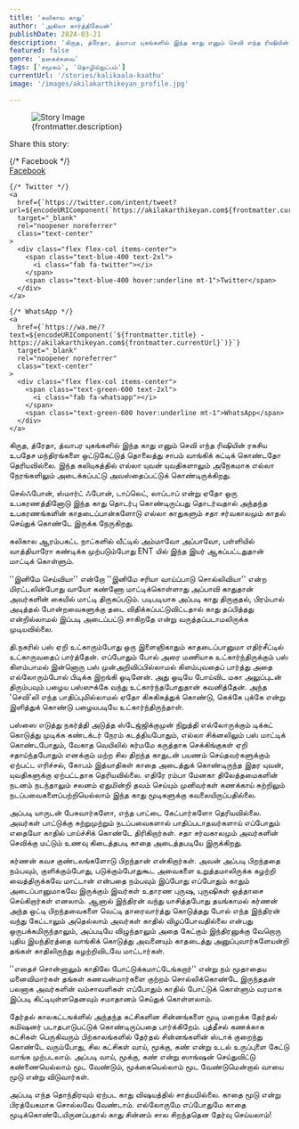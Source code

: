 ```yaml
---
title: 'கலிகால காது'
author: 'அகிலா கார்த்திகேயன்'
publishDate: 2024-03-21
description: 'கிருத, த்ரேதா, த்வாபர யுகங்களில் இந்த காது எனும் செவி எந்த ரிஷியின் ரகசிய உபதேச மந்திரங்களை ஒட்டுகேட்டுத் தொலைத்து சாபம் வாங்கிக் கட்டிக் கொண்டதோ...'
featured: false
genre: 'நகைச்சுவை'
tags: ['சமூகம்', 'தொழில்நுட்பம்']
currentUrl: '/stories/kalikaala-kaathu'
image: '/images/akilakarthikeyan_profile.jpg'

---
```

<figure>
  <img src={frontmatter.image} alt="Story Image" class="w-full rounded-lg shadow-lg" />
  <figcaption class="text-gray-600 text-sm mt-2">{frontmatter.description}</figcaption>
</figure>
<div class="mt-6">
  <p class="text-lg font-bold">Share this story:</p>
  <div class="flex space-x-6 justify-start mt-4">
    {/* Facebook */}
    <a
      href={`https://www.facebook.com/sharer/sharer.php?u=${encodeURIComponent(`https://akilakarthikeyan.com${frontmatter.currentUrl}`)}`}
      target="_blank"
      rel="noopener noreferrer"
      class="text-center"
    >
      <div class="flex flex-col items-center">
        <span class="text-blue-600 text-2xl">
          <i class="fab fa-facebook"></i>
        </span>
        <span class="text-blue-600 hover:underline mt-1">Facebook</span>
      </div>
    </a>

    {/* Twitter */}
    <a
      href={`https://twitter.com/intent/tweet?url=${encodeURIComponent(`https://akilakarthikeyan.com${frontmatter.currentUrl}`)}&text=${encodeURIComponent(frontmatter.title)}`}
      target="_blank"
      rel="noopener noreferrer"
      class="text-center"
    >
      <div class="flex flex-col items-center">
        <span class="text-blue-400 text-2xl">
          <i class="fab fa-twitter"></i>
        </span>
        <span class="text-blue-400 hover:underline mt-1">Twitter</span>
      </div>
    </a>

    {/* WhatsApp */}
    <a
      href={`https://wa.me/?text=${encodeURIComponent(`${frontmatter.title} - https://akilakarthikeyan.com${frontmatter.currentUrl}`)}`}
      target="_blank"
      rel="noopener noreferrer"
      class="text-center"
    >
      <div class="flex flex-col items-center">
        <span class="text-green-600 text-2xl">
          <i class="fab fa-whatsapp"></i>
        </span>
        <span class="text-green-600 hover:underline mt-1">WhatsApp</span>
      </div>
    </a>

   
  </div>
</div>
கிருத, த்ரேதா, த்வாபர யுகங்களில் இந்த காது எனும் செவி எந்த ரிஷியின் ரகசிய உபதேச மந்திரங்களை ஒட்டுகேட்டுத் தொலைத்து சாபம் வாங்கிக் கட்டிக் கொண்டதோ தெரியவில்லை. இந்த கலியுகத்தில் எல்லா யுவன் யுவதிகளாலும் அநேகமாக எல்லா நேரங்களிலும் அடைக்கப்பட்டு அவஸ்தைப்பட்டுக் கொண்டிருக்கிறது.

செல்ஃபோன், ஸ்மார்ட் ஃபோன், டாப்லெட், லாப்டாப் என்று ஏதோ ஒரு உபகரணத்தினோடு இந்த காது தொடர்பு கொண்டிருப்பது தொடர்வதால் அந்தந்த உபகரணங்களின் காதடைப்பான்களோடு எல்லா காதுகளும் சதா சர்வகாலமும் காதல் செய்துக் கொண்டே இருக்க நேருகிறது.

கலிகால ஆரம்பகட்ட நாட்களில் வீட்டில் அம்மாவோ அப்பாவோ, பள்ளியில் வாத்தியாரோ கண்டிக்க முற்படும்போது ENT யில் இந்த இயர் ஆகப்பட்டதுதான் மாட்டிக் கொள்ளும்.

''இனிமே செய்வியா'' என்றோ ''இனிமே சரியா வாய்ப்பாடு சொல்லிவியா'' என்ற மிரட்டலின்போது வாயோ கண்ணோ மாட்டிக்கொள்ளாது அப்பாவி காதுதான் அவர்களின் கையில் மாட்டி திருகப்படும். படிபடியாக அப்படி காது திருகுதல், பிரம்பால் அடித்தல் போன்றவைகளுக்கு தடை விதிக்கப்பட்டுவிட்டதால் காது தப்பித்தது என்றில்லாமல் இப்படி அடைப்பட்டு சாகிறதே என்று வருத்தப்படாமலிருக்க முடியவில்லை.

தி.நகரில் பஸ் ஏறி உட்காரும்போது ஒரு இளைஞிகாதும் காதடைப்பானுமா எதிர்சீட்டில் உட்காருவதைப் பார்த்தேன். எப்போதும் போல் அரை மணியாக உட்கார்ந்திருக்கும் பஸ் கிளம்பாமல் இன்னொரு பஸ் முன்அறிவிப்பில்லாமல் கிளம்புவதைப் பார்த்து அதை எல்லோரும்போல் பிடிக்க இறங்கி ஓடினேன். அது ஓடியே போய்விட மகா அலுப்புடன் திரும்பவும் பழைய பஸ்ஸுக்கே வந்து உட்கார்ந்தபோதுதான் கவனித்தேன். அந்த 'செவி'லி எந்த பாதிப்புமில்லாமல் ஏதோ கிசுகிசுத்துக் கொண்டு, கெக்கே புக்கே என்று இளித்துக் கொண்டு பழையபடியே உட்கார்ந்திருந்தாள்.

பஸ்ஸை எடுத்து நகர்த்தி அடுத்த ஸ்டேஜ்ஜிக்குமுன் நிறுத்தி எல்லோருக்கும் டிக்கட் கொடுத்து முடிக்க கண்டக்டர் நேரம் கடத்தியபோதும், எல்லா சிக்னலிலும் பஸ் மாட்டிக் கொண்டபோதும், வேகாத வெயிலில் கர்மமே கருத்தாக செக்கிங்குகள் ஏறி சதாய்ந்தபோதும் எனக்கும் மற்ற சில திறந்த காதுடன் பயணம் செய்தவர்களுக்கும் ஏற்பட்ட எரிச்சல், கோபம் இத்யாதிகள் காதை அடைத்துக் கொண்டிருந்த இதர யுவன், யுவதிகளுக்கு ஏற்பட்டதாக தெரியவில்லை. எதிரே ரம்பா மேனகா திலேத்தமைகளின் நடனம் நடந்தாலும் சலனம் ஏதுமின்றி தவம் செய்யும் முனிவர்கள் கணக்காய் சுற்றிலும் நடப்பவைகளைப்பற்றியெல்லாம் இந்த காது மூடிகளுக்கு கவலையிருப்பதில்லை.

அப்படி யாருடன் பேசுவார்களோ, எந்த பாட்டை கேட்பார்களோ தெரியவில்லை. அவர்கள் பாட்டுக்கு சுற்றுமுற்றும் நடப்பவைகளால் பாதிப்படாதவர்களாய் எப்போதும் எதையோ காதில் பாய்ச்சிக் கொண்டே திரிகிறார்கள். சதா சர்வகாலமும் அவர்களின் செவிக்கு மட்டும் உணவு கிடைத்தபடி காதை அடைத்தபடியே இருக்கிறது.

கர்ணன் கவச குண்டலங்களோடு பிறந்தான் என்கிறார்கள். அவன் அப்படி பிறந்ததை நம்பவும், குளிக்கும்போது, படுக்கும்போதுகூட அவைகளை உறுத்தமாலிருக்க கழற்றி வைத்திருக்கவே மாட்டான் என்பதை நம்பவும் இப்போது எப்போதும் காதும் அடைப்பானுமாகவே இருக்கும் இவர்கள் உதாரண புருஷ, புருஷிகள் ஒத்தாசை செய்கிறார்கள் எனலாம். ஆனால் இந்திரன் வந்து யாசித்தபோது தயங்காமல் கர்ணன் அந்த ஒட்டி பிறந்தவைகளை வெட்டி தாரைவார்த்து கொடுத்தது போல் எந்த இந்திரன் வந்து கேட்டாலும் அதெல்லாம் அவர்கள் காதில் விழப்போவதில்லை என்பது ஒருபக்கமிருந்தாலும், அப்படியே விழுந்தாலும் அதை கேட்கும் இந்திரனுக்கு வேறொரு புதிய இயந்திரத்தை வாங்கிக் கொடுத்து அவனையும் காதடைத்து அனுப்புவார்களேயன்றி தங்கள் காதிலிருந்து கழற்றிவிடவே மாட்டார்கள்.

''எதைச் சொன்னாலும் காதிலே போட்டுக்கமாட்டேங்கறார்'' என்று நம் மூதாதைய மனைவிமார்கள் தங்கள் கணவன்மார்களை குற்றம் சொல்லிக்கொண்டே இருந்ததன் பலனாக அவர்களின் வம்சாவளிகள் எப்போதும் காதில் போட்டுக் கொள்ளும் வரமாக இப்படி கிட்டியுள்ளதெனவும் சமாதானம் செய்துக் கொள்ளலாம்.

தேர்தல் காலகட்டஙக்ளில் அந்தந்த கட்சிகளின சின்னங்களை மூடி மறைக்க தேர்தல் கமிஷனர் படாதபாடுபட்டுக் கொண்டிருப்பதை பார்க்கிறேம். புத்தீசல் கணக்காக கட்சிகள் பெருகிவரும் பிற்காலங்களில் தேர்தல் சின்னங்களின் ஸ்டாக் குறைந்து கொண்டே வரும்போது, சில கட்சிகள் வாய், மூக்கு, கண் என்று உடல் உருப்புளை கேட்டு வாங்க முற்படலாம். அப்படி வாய், மூக்கு, கண் என்று ஸாங்ஷன் செய்துவிட்டு கண்ணையெல்லாம் மூட வேண்டும், மூக்கையெல்லாம் மூட வேண்டுமென்றால் வாயை மூடு என்று விடுவார்கள்.

அப்படி எந்த தொந்திரவும் ஏற்பட காது விஷயத்தில் சாத்யமில்லை. காதை மூடு என்று பிரத்யேகமாக சொல்லவே வேண்டாம். எல்லோருமே எப்போதுமே காதை மூடிக்கொண்டேயிருனப்பதால் காது சின்னம் சால சிறந்ததென தேர்வு செய்யலாம்!
